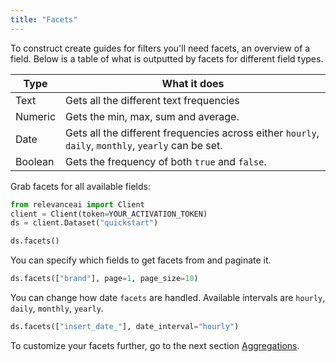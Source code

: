 ```yaml
---
title: "Facets"
---
```


To construct create guides for filters you'll need facets, an overview of a field. Below is a table of what is outputted by facets for different field types.

| **Type** | **What it does**                                                                            |
| -------- | ------------------------------------------------------------------------------------------- |
| Text     | Gets all the different text frequencies                                                     |
| Numeric  | Gets the min, max, sum and average.                                                         |
| Date     | Gets all the different frequencies across either `hourly`, `daily`, `monthly`, `yearly` can be set. |
| Boolean  | Gets the frequency of both `true` and `false`.                                                  |

Grab facets for all available fields:

```python Python
from relevanceai import Client
client = Client(token=YOUR_ACTIVATION_TOKEN)
ds = client.Dataset("quickstart")

ds.facets()
```

You can specify which fields to get facets from and paginate it.

```python Python
ds.facets(["brand"], page=1, page_size=10)
```

You can change how date `facets` are handled. Available intervals are `hourly`, `daily`, `monthly`, `yearly`.

```python Python
ds.facets(["insert_date_"], date_interval="hourly")
```

To customize your facets further, go to the next section [Aggregations](/general/aggregations/aggregations).
